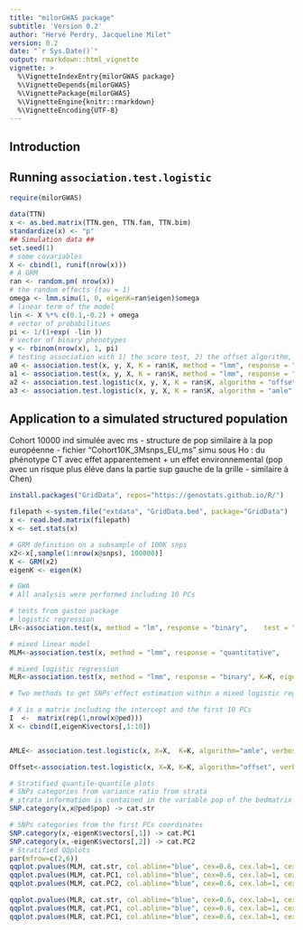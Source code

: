 ```yaml
---
title: "milorGWAS package"
subtitle: 'Version 0.2'
author: "Hervé Perdry, Jacqueline Milet"
version: 0.2
date: "`r Sys.Date()`"
output: rmarkdown::html_vignette
vignette: >
  %\VignetteIndexEntry{milorGWAS package}
  %\VignetteDepends{milorGWAS}
  %\VignettePackage{milorGWAS}
  %\VignetteEngine{knitr::rmarkdown}
  %\VignetteEncoding{UTF-8}
---
```


## Introduction



## Running `association.test.logistic`

```r
require(milorGWAS)
```

```r
data(TTN)
x <- as.bed.matrix(TTN.gen, TTN.fam, TTN.bim)
standardize(x) <- "p"
## Simulation data ##
set.seed(1)
# some covariables
X <- cbind(1, runif(nrow(x)))
# A GRM
ran <- random.pm( nrow(x))
# the random effects (tau = 1)
omega <- lmm.simu(1, 0, eigenK=ran$eigen)$omega
# linear term of the model
lin <- X %*% c(0.1,-0.2) + omega
# vector of probabilitues
pi <- 1/(1+exp( -lin ))
# vector of binary phenotypes
y <- rbinom(nrow(x), 1, pi)
# testing association with 1) the score test, 2) the offset algorithm, 3) the 'amle' algorithm
a0 <- association.test(x, y, X, K = ran$K, method = "lmm", response = "bin", test = "wald",  verbose= FALSE)
a1 <- association.test(x, y, X, K = ran$K, method = "lmm", response = "bin", test = "score", verbose= FALSE)
a2 <- association.test.logistic(x, y, X, K = ran$K, algorithm = "offset", verbose = FALSE)
a3 <- association.test.logistic(x, y, X, K = ran$K, algorithm = "amle", verbos = FALSE)
```

## Application to a simulated structured population


Cohort 10000 ind simulée avec ms - structure de pop similaire à la pop européenne - fichier "Cohort10K_3Msnps_EU_ms"
simu sous Ho : du phénotype CT avec effet apparentement + un effet environnemental (pop avec un risque plus éléve dans la partie sup gauche de la grille - similaire à Chen)


```r
install.packages("GridData", repos="https://genostats.github.io/R/")
```

```r
filepath <-system.file("extdata", "GridData.bed", package="GridData")
x <- read.bed.matrix(filepath)
x <- set.stats(x)
```

```r
# GRM definition on a subsample of 100K snps 
x2<-x[,sample(1:nrow(x@snps), 100000)]
K <- GRM(x2)
eigenK <- eigen(K)
```


```r
# GWA 
# All analysis were performed including 10 PCs

# tests from gaston package 
# logistic regression 
LR<-association.test(x, method = "lm", response = "binary",    test = "wald", eigenK=eigenK, p=10)

# mixed linear model 
MLM<-association.test(x, method = "lmm", response = "quantitative",    test = "wald", eigenK=eigenK, p=10)

# mixed logistic regression 
MLR<-association.test(x, method = "lmm", response = "binary", K=K, eigenK=eigenK,  test = "score", p=10)

# Two methods to get SNPs'effect estimation within a mixed logistic regression, implemented in milorGWAS package 

# X is a matrix including the intercept and the first 10 PCs 
I  <-  matrix(rep(1,nrow(x@ped)))
X <- cbind(I,eigenK$vectors[,1:10])


AMLE<- association.test.logistic(x, X=X,  K=K, algorithm="amle", verbose=F)

Offset<-association.test.logistic(x, X=X, K=K, algorithm="offset", verbose=F)
```



```r
# Stratified quantile-quantile plots 
# SNPs categories from variance ratio from strata
# strata information is contained in the variable pop of the bedmatrix (variable x@ped$pop coded 1/0)
SNP.category(x,x@ped$pop) -> cat.str

# SNPs categories from the first PCs coordinates
SNP.category(x,-eigenK$vectors[,1]) -> cat.PC1
SNP.category(x,-eigenK$vectors[,2]) -> cat.PC2
# Stratified QQplots
par(mfrow=c(2,6))
qqplot.pvalues(MLM, cat.str, col.abline="blue", cex=0.6, cex.lab=1, cex.axis=1, main="MLM - Variance ratio from strata")
qqplot.pvalues(MLM, cat.PC1, col.abline="blue", cex=0.6, cex.lab=1, cex.axis=1, main="MLM - Variance ratio from PC1")
qqplot.pvalues(MLM, cat.PC2, col.abline="blue", cex=0.6, cex.lab=1, cex.axis=1, main="MLM - Variance ratio from PC2")

qqplot.pvalues(MLR, cat.str, col.abline="blue", cex=0.6, cex.lab=1, cex.axis=1, main="MLR - Variance ratio from strata")
qqplot.pvalues(MLR, cat.PC1, col.abline="blue", cex=0.6, cex.lab=1, cex.axis=1, main="MLR - Variance ratio from PC1")
qqplot.pvalues(MLR, cat.PC1, col.abline="blue", cex=0.6, cex.lab=1, cex.axis=1, main="MLR - Variance ratio from PC2")
```
